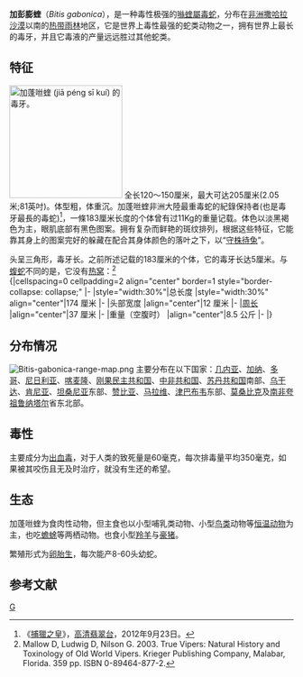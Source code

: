 {{speciesbox
| image = Bitis gabonica-- the Gaboon Viper (22009086901).jpg
| image_caption = 雄性
| genus = Bitis
| species = gabonica
| authority = ([[André_Marie_Constant_Duméril|A.M.C. Duméril]], [[Gabriel_Bibron|Bibron]] & [[Auguste_Duméril|A.H.A. Duméril]], 1854)
| range_map = Bitis-gabonica-range-map.png
| range_map_caption =
| synonyms = *''Echidna Gabonica'' <small>A.M.C. Duméril, Bibron & A.H.A. Duméril, 1854</small>
*''Bitis gabonica'' <small>— [[George_Albert_Boulenger|Boulenger]], 1896</small>
*''Cobra gabonica'' <small>— [[Robert_Mertens|Mertens]], 1937</small>
*''Bitis gabonica gabonica'' <br><small>— Mertens, 1951</small>
*''Bi''[''tis'']. ''javonica'' <small>Suzuki & Iwanga, 1970</small>
*''Bitis gabonica'' <small>— Golay et al., 1993</small>
}}

'''加彭膨蝰'''（''Bitis gabonica''），是一种毒性极强的[[噝蝰屬|噝蝰屬]][[毒蛇|毒蛇]]，分布在[[非洲|非洲]][[撒哈拉沙漠|撒哈拉沙漠]]以南的[[热带雨林|热带雨林]]地区，它是世界上毒性最强的蛇类动物之一，拥有世界上最长的毒牙，并且它毒液的产量远远胜过其他蛇类。

== 特征 ==
[[File:Bitis gabonica fangs.jpg|thumb|left|200px|加蓬咝蝰 
(jiā péng sī kuí) 的毒牙。]]
全长120～150厘米，最大可达205厘米(2.05米;81英吋)。体型粗，体重沉。加蓬咝蝰非洲大陸最重毒蛇的紀錄保持者(也是毒牙最長的毒蛇)<ref>《[[捕獵之皇|捕獵之皇]]》，[[高清翡翠台|高清翡翠台]]，2012年9月23日。</ref>，一條183厘米长度的个体曾有过11Kg的重量记载。体色以淡黑褐色为主，眼肌底部有黑色图案。拥有复杂而鲜艳的斑纹排列，根据这些特征，它能靠其身上的图案完好的躲藏在配合其身体颜色的落叶之下，以“[[守株待兔|守株待兔]]”。

头呈三角形，毒牙长。之前所述记载的183厘米的个体，它的毒牙长达5厘米。与[[蝮蛇|蝮蛇]]不同的是，它没有[[热窝|热窝]]：<ref name="Mal03">Mallow D, Ludwig D, Nilson G. 2003. True Vipers: Natural History and Toxinology of Old World Vipers. Krieger Publishing Company, Malabar, Florida. 359 pp. ISBN 0-89464-877-2.</ref>
<br />
{|cellspacing=0 cellpadding=2 align="center" border=1 style="border-collapse: collapse;"
|-
|style="width:30%"|总长度
|style="width:30%" align="center"|174 厘米
|-
|头部宽度
|align="center"|12 厘米
|-
|[[周长|周长]]
|align="center"|37 厘米
|-
|重量（空腹时）
|align="center"|8.5 公斤
|-
|}

== 分布情况 ==
[[File:Bitis-gabonica-range-map.png|left]]
主要分布在以下国家：[[几内亚|几内亚]]、[[加纳|加纳]]、[[多哥|多哥]]、[[尼日利亚|尼日利亚]]、[[喀麦隆|喀麦隆]]、[[刚果民主共和国|刚果民主共和国]]、[[中非共和国|中非共和国]]、[[苏丹共和国|苏丹共和国]]南部、[[乌干达|乌干达]]、[[肯尼亚|肯尼亚]]、[[坦桑尼亚|坦桑尼亚]]东部、[[赞比亚|赞比亚]]、[[马拉维|马拉维]]、[[津巴布韦|津巴布韦]]东部、[[莫桑比克|莫桑比克]]及[[南非|南非]][[夸祖鲁纳塔尔|夸祖鲁纳塔尔]]省东北部。

== 毒性 ==
主要成分为[[出血毒|出血毒]]，对于人类的致死量是60毫克，每次排毒量平均350毫克，如果被其咬伤且无及时治疗，就没有生还的希望。

== 生态 ==
加蓬咝蝰为食肉性动物，但主食也以小型哺乳类动物、小型[[鸟类|鸟类]]动物等[[恒温动物|恒温动物]]为主，也吃[[蟾蜍|蟾蜍]]等两栖动物。也食小型[[羚羊|羚羊]]与[[豪猪|豪猪]]。

繁殖形式为[[卵胎生|卵胎生]]，每次能产8-60头幼蛇。

== 参考文献 ==
{{Reflist}}
{{Taxonbar|from=Q371183}}

[[Category:噝蝰屬|G]]